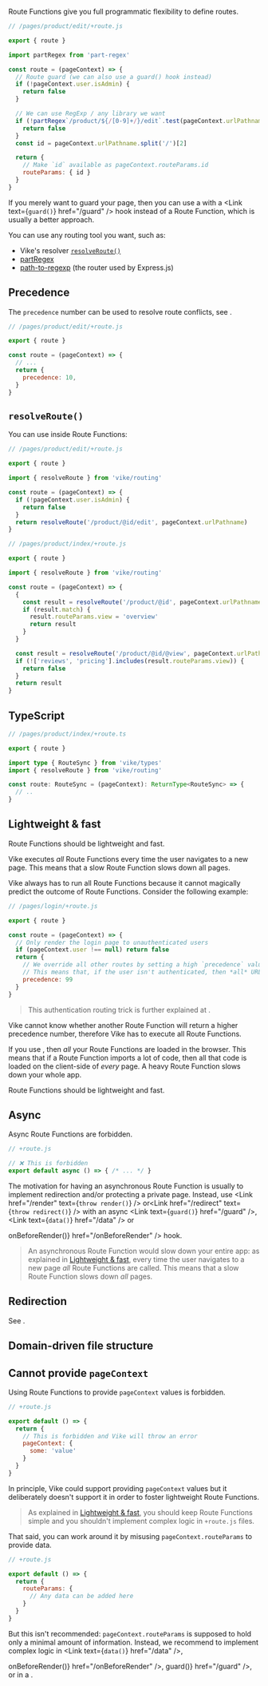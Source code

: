 
Route Functions give you full programmatic flexibility to define routes.

```js
// /pages/product/edit/+route.js

export { route }

import partRegex from 'part-regex'

const route = (pageContext) => {
  // Route guard (we can also use a guard() hook instead)
  if (!pageContext.user.isAdmin) {
    return false
  }

  // We can use RegExp / any library we want
  if (!partRegex`/product/${/[0-9]+/}/edit`.test(pageContext.urlPathname)) {
    return false
  }
  const id = pageContext.urlPathname.split('/')[2]

  return {
    // Make `id` available as pageContext.routeParams.id
    routeParams: { id }
  }
}
```

If you merely want to guard your page, then you can use a <Link text="Route String" href="/route-string" /> with a <Link text={<code>guard()</code>} href="/guard" /> hook instead of a Route Function, which is usually a better approach.

You can use any routing tool you want, such as:
 - Vike's <Link text="Route String" href="/route-string" /> resolver [`resolveRoute()`](#resolveroute)
 - [partRegex](https://github.com/brillout/part-regex)
 - [path-to-regexp](https://www.npmjs.com/package/path-to-regexp) (the router used by Express.js)


## Precedence

The `precedence` number can be used to resolve route conflicts, see <Link href="/routing-precedence" />.

```js
// /pages/product/edit/+route.js

export { route }

const route = (pageContext) => {
  // ...
  return {
    precedence: 10,
  }
}
```

## `resolveRoute()`

You can use <Link text="Route Strings" href="/route-string" /> inside Route Functions:

```js
// /pages/product/edit/+route.js

export { route }

import { resolveRoute } from 'vike/routing'

const route = (pageContext) => {
  if (!pageContext.user.isAdmin) {
    return false
  }
  return resolveRoute('/product/@id/edit', pageContext.urlPathname)
}
```

```js
// /pages/product/index/+route.js

export { route }

import { resolveRoute } from 'vike/routing'

const route = (pageContext) => {
  {
    const result = resolveRoute('/product/@id', pageContext.urlPathname)
    if (result.match) {
      result.routeParams.view = 'overview'
      return result
    }
  }

  const result = resolveRoute('/product/@id/@view', pageContext.urlPathname)
  if (!['reviews', 'pricing'].includes(result.routeParams.view)) {
    return false
  }
  return result
}
```


## TypeScript

```ts
// /pages/product/index/+route.ts

export { route }

import type { RouteSync } from 'vike/types'
import { resolveRoute } from 'vike/routing'

const route: RouteSync = (pageContext): ReturnType<RouteSync> => {
  // ..
}
```


## Lightweight & fast

Route Functions should be lightweight and fast.

Vike executes *all* Route Functions every time the user navigates to a new page. This means that a slow Route Function slows down all pages.

Vike always has to run all Route Functions because it cannot magically predict the outcome of Route Functions. Consider the following example:

```js
// /pages/login/+route.js

export { route }

const route = (pageContext) => {
  // Only render the login page to unauthenticated users
  if (pageContext.user !== null) return false
  return {
    // We override all other routes by setting a high `precedence` value of `99`.
    // This means that, if the user isn't authenticated, then *all* URLs render the login page.
    precedence: 99
  }
}
```

> This authentication routing trick is further explained at <Link href="/auth#login-flow" />.

Vike cannot know whether another Route Function will return a higher precedence number, therefore Vike has to execute all Route Functions.

If you use <Link text="Client Routing" href="/client-routing" />, then *all* your Route Functions are loaded in the browser. This means that if a Route Function imports a lot of code, then all that code is loaded on the client-side of *every* page. A heavy Route Function slows down your whole app.

Route Functions should be lightweight and fast.


## Async

Async Route Functions are forbidden.

```js
// +route.js

// ❌ This is forbidden
export default async () => { /* ... */ }
```

The motivation for having an asynchronous Route Function is usually to implement redirection and/or protecting a private
page. Instead, use <Link href="/render" text={<code>throw render()</code>} /> or<Link href="/redirect" text={<code>throw redirect()</code>} />
with an async <Link text={<code>guard()</code>} href="/guard" />, <Link text={<code>data()</code>} href="/data" /> or
<Link text={<code>onBeforeRender()</code>} href="/onBeforeRender" /> hook.

> An asynchronous Route Function would slow down your entire app: as explained in [Lightweight & fast](#lightweight-fast), every time the user navigates to a new page *all* Route Functions are called. This means that a slow Route Function slows down *all* pages.


## Redirection

See <Link href="/redirect" />.

## Domain-driven file structure

<RouteDomainDriven />

## Cannot provide `pageContext`

Using Route Functions to provide `pageContext` values is forbidden.

```js
// +route.js

export default () => {
  return {
    // This is forbidden and Vike will throw an error
    pageContext: {
      some: 'value'
    }
  }
}
```

In principle, Vike could support providing `pageContext` values but it deliberately doesn't support it in order to foster lightweight Route Functions.

> As explained in [Lightweight & fast](#lightweight-fast), you should keep Route Functions simple and you shouldn't
implement complex logic in `+route.js` files.

That said, you can work around it by misusing `pageContext.routeParams` to provide data.

```js
// +route.js

export default () => {
  return {
    routeParams: {
      // Any data can be added here
    }
  }
}
```

But this isn't recommended: `pageContext.routeParams` is supposed to hold only a minimal amount of information. Instead,
we recommend to implement complex logic in <Link text={<code>data()</code>} href="/data" />,
<Link text={<code>onBeforeRender()</code>} href="/onBeforeRender" />, <Link text={<code>guard()</code>} href="/guard" />,
or in a <Link text="custom hook" href="/meta" />.
